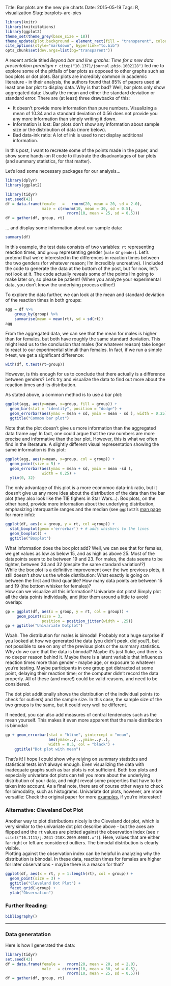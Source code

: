 Title: Bar plots are the new pie charts
Date: 2015-05-19
Tags: R, visualization
Slug: barplots-are-pies

```r
library(knitr)
library(knitcitations)
library(ggplot2)
theme_set(theme_grey(base_size = 18)) 
theme_update(plot.background = element_rect(fill = "transparent", colour = NA))
cite_options(style="markdown", hyperlink="to.bib")
opts_chunk$set(dev.args=list(bg="transparent"))
```

A recent article titled *Beyond bar and line graphs: Time for a new data presentation paradigm* `r citep("10.1371/journal.pbio.1002128")` led me to explore some of the pitfalls of bar plots as opposed to other graphs such as box plots or dot plots. Bar plots are incredibly common in academic literature - in their analysis, the authors found that 85% of papers used at least one bar plot to display data. Why is that bad? Well, bar plots only show aggregated data: Usually the mean and either the standard deviation or standard error. There are (at least) three drawbacks of this:

* It doesn't provide more information than pure numbers. Visualizing a mean of 10.34 and a standard deviation of 0.56 does not provide you any more information than simply writing it down.
* Information is lost: Bar plots don't show any information about sample size or the distribution of data (more below).
* Bad data-ink ratio: A lot of ink is used to not display additional information.

In this post, I want to recreate some of the points made in the paper, and show some hands-on R code to illustrate the disadvantages of bar plots (and summary statistics, for that matter). 

Let's load some necessary packages for our analysis...

```r
library(dplyr)
library(ggplot2)
```
```r
library(tidyr)
set.seed(42)
df = data.frame(female   =   rnorm(20, mean = 20, sd = 2.0), 
                male = c(rnorm(10, mean = 30, sd = 0.5), 
                           rnorm(10, mean = 25, sd = 0.5)))
df = gather(df, group, rt)

```
... and display some information about our sample data:
```r
summary(df)
```

In this example, the test data consists of two variables: `rt` representing reaction times, and `group` representing gender (`male` or `gender`). Let's pretend that we're interested in the differences in reaction times between the two genders (for whatever reason; I'm incredibly uncreative). I included the code to generate the data at the bottom of the post, but for now, let's not look at it. The code actually reveals some of the points I'm going to make later on, so please be patient! (When you analyze your experimental data, you don't know the underlying process either!)

To explore the data further, we can look at the mean and standard deviation of the reaction times in both groups:
```r
agg = df %>%
    group_by(group) %>%
    summarise(mean = mean(rt), sd = sd(rt))
agg
```

From the aggregated data, we can see that the mean for males is higher than for females, but both have roughly the same standard deviation. This might lead us to the conclusion that males (for whatever reason) take longer to react to our experimental stimuli than females. In fact, if we run a simple *t*-test, we get a significant difference:

```r
with(df, t.test(rt~group))
```

However, is this enough for us to conclude that there actually is a difference between genders? Let's try and visualize the data to find out more about the reaction times and its distribution.

As stated above, a common method is to use a bar plot:

```r
ggplot(agg, aes(y=mean, x=group, fill = group)) +
  geom_bar(stat = "identity", position = "dodge") +
  geom_errorbar(aes(ymax = mean + sd, ymin = mean - sd ), width = 0.25) +
  ggtitle("Common bar plot")
```

Note that the plot doesn't give us more information than the aggregated data frame `agg`! In fact, one could argue that the raw numbers are more precise and informative than the bar plot. However, this is what we often find in the literature. A slightly different visual representation showing the same information is this plot:

```r
ggplot(agg, aes(y=mean, x=group, col = group)) +
  geom_point(size = 5) +
  geom_errorbar(aes(ymax = mean + sd, ymin = mean -sd ), 
                width = 0.25) +
  ylim(0, 32)
```

The only advantage of this plot is a more economoc data-ink ratio, but it doesn't give us any more idea about the distribution of the data than the bar plot (they also look like the TIE fighers in Star Wars...). Box plots, on the other hand, provide more information about the underlying distribution, emphasizing interquartile ranges and the median (see `ggplot2`'s [man page](http://docs.ggplot2.org/0.9.3.1/geom_boxplot.html) for more info):

```r
ggplot(df, aes(x = group, y = rt, col =group)) +
  stat_boxplot(geom ='errorbar') + # adds whiskers to the lines
  geom_boxplot() +
  ggtitle("Boxplot")
```

What information does the box plot add? Well, we can see that for females, we get values as low as below 15, and as high as above 25. Most of the datapoints seem to be between 19 and 23. For males, the data seems to be tighter, between 24 and 32 (despite the same standard variation!?)  
While the box plot is a definitive improvement over the two previous plots, it still doesn't show us the whole distribution: What exactly is going on between the first and third quantile? How many data points are between 15 and 19 (the bottom whisker for females)?  
How can we visualize all this information? Univariate dot plots! Simply plot all the data points individually, and jitter them around a little to avoid overlap:

```r
gp = ggplot(df, aes(x = group, y = rt, col = group)) + 
     geom_point(size = 3, 
                position = position_jitter(width = .25)) 
gp + ggtitle("Univariate Dotplot")
```

Woah. The distribution for males is bimodal! Probably not a huge surprise if you looked at how we generated the data (you didn't peek, did you?), but not possible to see on any of the previous plots or the summary statistics. Why do we care that the data is bimodal? Maybe it's just fluke, and there is no deeper reason behind it. Maybe there is a latent variable that influences reaction times more than gender - maybe age, or exposure to whatever you're testing. Maybe participants in one group got distracted at some point, delaying their reaction time; or the computer didn't record the data properly. All of these (and more!) could be valid reasons, and need to be considered.

The dot plot additionally shows the distribution of the individual points (to check for outliers) and the sample size.  In this case, the sample size of the two groups is the same, but it could very well be different. 

If needed, you can also add measures of central tendencies such as the mean yourself. This makes it even more apparent that the male distribution is bimodal:

```r
gp + geom_errorbar(stat = "hline", yintercept = "mean",
                   aes(ymax=..y..,ymin=..y..),
                   width = 0.5, col = "black") +
    ggtitle("Dot plot with mean")
```

That's it! I hope I could show why relying on summary statistics and statistical tests isn't always enough. Even visualizing the data with inadequate graphs such as bar plots is not sufficient. Both box plots and especially univariate dot plots can tell you more about the underlying distribution of your data, and might reveal some properties that have to be taken into account. As a final note, there are of course other ways to check for bimodality, such as histograms. Univariate dot plots, however, are more versatile: Check the original paper for more [examples](http://dx.doi.org/10.1371/journal.pbio.1002128.g001), if you're interested!

### Alternative: Cleveland Dot Plot

Another way to plot distributions nicely is the Cleveland dot plot, which is very similar to the univariate dot plot describe above - but the axes are flipped and the `rt` values are plotted against the observation index (see `r citet("10.1111/j.2041-210X.2009.00001.x")`). Here, values that are either far right or left are considered outliers. The bimodal distribution is clearly visible.  
Plotting against the observation index can be helpful in analyzing why the distribution is bimodal. In these data, reaction times for females are higher for later observations - maybe there is a reason for that? 

```r
ggplot(df, aes(x = rt, y = 1:length(rt), col = group)) + 
  geom_point(size = 3) +
  ggtitle("Cleveland Dot Plot") +
  facet_grid(~group) +
  ylab("Observation")
```

### Further Reading:

```r
bibliography()
```
  
  
    
    
    
*****

### Data generatation

Here is how I generated the data:

```r
library(tidyr)
set.seed(42)
df = data.frame(female =   rnorm(20, mean = 20, sd = 2.0), 
                male   = c(rnorm(10, mean = 30, sd = 0.5), 
                           rnorm(10, mean = 25, sd = 0.5)))
df = gather(df, group, rt)
```

